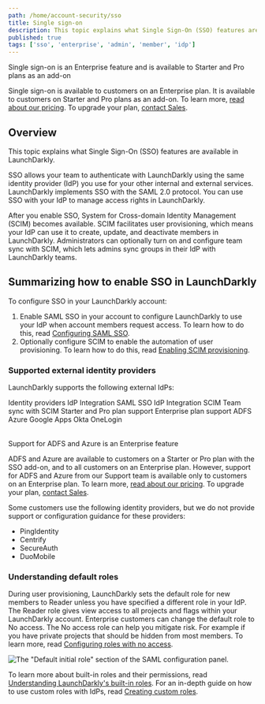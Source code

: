 ```yaml
---
path: /home/account-security/sso
title: Single sign-on
description: This topic explains what Single Sign-On (SSO) features are available in LaunchDarkly.
published: true
tags: ['sso', 'enterprise', 'admin', 'member', 'idp']
---
```


<Callout intent="primary">
<CalloutTitle>Single sign-on is an Enterprise feature and is available to Starter and Pro plans as an add-on</CalloutTitle>
<CalloutDescription>

Single sign-on is available to customers on an Enterprise plan. It is available to customers on Starter and Pro plans as an add-on. To learn more, [read about our pricing](https://launchdarkly.com/pricing/). To upgrade your plan, [contact Sales](https://launchdarkly.com/contact-sales/).

</CalloutDescription>
</Callout>

## Overview

This topic explains what Single Sign-On (SSO) features are available in LaunchDarkly.

SSO allows your team to authenticate with LaunchDarkly using the same identity provider (IdP) you use for your other internal and external services. LaunchDarkly implements SSO with the SAML 2.0 protocol. You can use SSO with your IdP to manage access rights in LaunchDarkly.

After you enable SSO, System for Cross-domain Identity Management (SCIM) becomes available. SCIM facilitates user provisioning, which means your IdP can use it to create, update, and deactivate members in LaunchDarkly. Administrators can optionally turn on and configure team sync with SCIM, which lets admins sync groups in their IdP with LaunchDarkly teams.

## Summarizing how to enable SSO in LaunchDarkly

To configure SSO in your LaunchDarkly account:

1. Enable SAML SSO in your account to configure LaunchDarkly to use your IdP when account members request access. To learn how to do this, read [Configuring SAML SSO](/home/account-security/sso/saml).
2. Optionally configure SCIM to enable the automation of user provisioning. To learn how to do this, read [Enabling SCIM provisioning](/home/account-security/sso/scim).

### Supported external identity providers

LaunchDarkly supports the following external IdPs:

<Table>
  <TableHeader>
    <TableHeadCell>
    Identity providers
    </TableHeadCell>
    <TableHeadCell>
    IdP Integration SAML SSO
    </TableHeadCell>
    <TableHeadCell>
    IdP Integration SCIM
    </TableHeadCell>
    <TableHeadCell>
    Team sync with SCIM
    </TableHeadCell>
    <TableHeadCell>
    Starter and Pro plan support
    </TableHeadCell>
    <TableHeadCell>
    Enterprise plan support
    </TableHeadCell>
  </TableHeader>
  <TableBody>
    <TableRow>
      <TableCell>
      ADFS
      </TableCell>
      <TableCell>
        <Icon name="checkbox-marked-circle" height="1.5rem" fill="primarySafe"></Icon>
      </TableCell>
      <TableCell>
      </TableCell>
      <TableCell>
      </TableCell>
      <TableCell>
      </TableCell>
      <TableCell>
        <Icon name="checkbox-marked-circle" height="1.5rem" fill="primarySafe"></Icon>
      </TableCell>
    </TableRow>
    <TableRow>
      <TableCell>
      Azure
      </TableCell>
      <TableCell>
        <Icon name="checkbox-marked-circle" height="1.5rem" fill="primarySafe"></Icon>
      </TableCell>
      <TableCell>
      </TableCell>
      <TableCell>
      </TableCell>
      <TableCell>
      </TableCell>
      <TableCell>
        <Icon name="checkbox-marked-circle" height="1.5rem" fill="primarySafe"></Icon>
      </TableCell>
    </TableRow>
    <TableRow>
      <TableCell>
      Google Apps
      </TableCell>
      <TableCell>
        <Icon name="checkbox-marked-circle" height="1.5rem" fill="primarySafe"></Icon>
      </TableCell>
      <TableCell>
      </TableCell>
      <TableCell>
      </TableCell>
      <TableCell>
        <Icon name="checkbox-marked-circle" height="1.5rem" fill="primarySafe"></Icon>
      </TableCell>
      <TableCell>
        <Icon name="checkbox-marked-circle" height="1.5rem" fill="primarySafe"></Icon>
      </TableCell>
    </TableRow>
    <TableRow>
      <TableCell>
      Okta
      </TableCell>
      <TableCell>
        <Icon name="checkbox-marked-circle" height="1.5rem" fill="primarySafe"></Icon>
      </TableCell>
      <TableCell>
        <Icon name="checkbox-marked-circle" height="1.5rem" fill="primarySafe"></Icon>
      </TableCell>
      <TableCell>
        <Icon name="checkbox-marked-circle" height="1.5rem" fill="primarySafe"></Icon>
      </TableCell>
      <TableCell>
        <Icon name="checkbox-marked-circle" height="1.5rem" fill="primarySafe"></Icon>
      </TableCell>
      <TableCell>
        <Icon name="checkbox-marked-circle" height="1.5rem" fill="primarySafe"></Icon>
      </TableCell>
    </TableRow>
    <TableRow>
      <TableCell>
      OneLogin
      </TableCell>
      <TableCell>
        <Icon name="checkbox-marked-circle" height="1.5rem" fill="primarySafe"></Icon>
      </TableCell>
      <TableCell>
        <Icon name="checkbox-marked-circle" height="1.5rem" fill="primarySafe"></Icon>
      </TableCell>
      <TableCell>
      </TableCell>
      <TableCell>
        <Icon name="checkbox-marked-circle" height="1.5rem" fill="primarySafe"></Icon>
      </TableCell>
      <TableCell>
        <Icon name="checkbox-marked-circle" height="1.5rem" fill="primarySafe"></Icon>
      </TableCell>
    </TableRow>
  </TableBody>
</Table>

<Callout intent="primary">
<CalloutTitle>Support for ADFS and Azure is an Enterprise feature</CalloutTitle>
<CalloutDescription>

ADFS and Azure are available to customers on a Starter or Pro plan with the SSO add-on, and to all customers on an Enterprise plan. However, support for ADFS and Azure from our Support team is available only to customers on an Enterprise plan. To learn more, [read about our pricing](https://launchdarkly.com/pricing/). To upgrade your plan, [contact Sales](https://launchdarkly.com/contact-sales/).

</CalloutDescription>
</Callout>

Some customers use the following identity providers, but we do not provide support or configuration guidance for these providers:

- PingIdentity
- Centrify
- SecureAuth
- DuoMobile

### Understanding default roles

During user provisioning, LaunchDarkly sets the default role for new members to Reader unless you have specified a different role in your IdP. The Reader role gives view access to all projects and flags within your LaunchDarkly account. Enterprise customers can change the default role to No access. The No access role can help you mitigate risk. For example if you have private projects that should be hidden from most members. To learn more, read [Configuring roles with no access](/guides/teams-roles/no-access).

![The "Default initial role" section of the SAML configuration panel.](default-initial-saml-role.png)

To learn more about built-in roles and their permissions, read [Understanding LaunchDarkly's built-in roles](/home/members/built-in-roles#understanding-launchdarklys-built-in-roles). For an in-depth guide on how to use custom roles with IdPs, read [Creating custom roles](/guides/teams-roles/custom-roles#using-custom-roles-with-your-idp).
